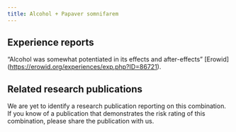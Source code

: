 ---
title: Alcohol + Papaver somnifarem
---
## Experience reports

“Alcohol was somewhat potentiated in its effects and after-effects” [Erowid] (https://erowid.org/experiences/exp.php?ID=86721).

## Related research publications

We are yet to identify a research publication reporting on this combination. If you know of a publication that demonstrates the risk rating of this combination, please share the publication with us.

